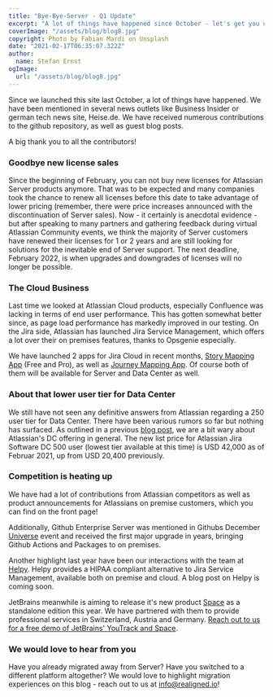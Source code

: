 ```yaml
---
title: "Bye-Bye-Server - Q1 Update"
excerpt: "A lot of things have happened since October - let's get you up to speed"
coverImage: "/assets/blog/blog8.jpg"
copyright: Photo by Fabian Mardi on Unsplash
date: "2021-02-17T06:35:07.322Z"
author:
  name: Stefan Ernst
ogImage:
  url: "/assets/blog/blog8.jpg"
---
```


Since we launched this site last October, a lot of things have happened. We have been mentioned in several news outlets like Business Insider or german tech news site, Heise.de. We have received numerous contributions to the github repository, as well as
guest blog posts.

A big thank you to all the contributors!

### Goodbye new license sales

Since the beginning of February, you can not buy new licenses for Atlassian Server products anymore. That was to be expected and many companies took the chance to renew all licenses before this date to take advantage of lower pricing (remember, there were price increases announced with
the discontinuation of Server sales). Now - it certainly is anecdotal evidence - but after speaking to many partners and gathering feedback during virtual Atlassian Community events, we think the majority of Server customers have renewed their licenses for 1 or 2 years and are still looking
for solutions for the inevitable end of Server support. The next deadline, February 2022, is when upgrades and downgrades of licenses will no longer be possible.

### The Cloud Business

Last time we looked at Atlassian Cloud products, especially Confluence was lacking in terms of end user performance. This has gotten somewhat better since, as page load performance has markedly improved in our testing.
On the Jira side, Atlassian has launched Jira Service Management, which offers a lot over their on premises features, thanks to Opsgenie especially.

We have launched 2 apps for Jira Cloud in recent months, [Story Mapping App](https://storymapping.app) (Free and Pro), as well as [Journey Mapping App](https://journeymapping.app). Of course both of them will be available for Server and Data Center as well.

### About that lower user tier for Data Center

We still have not seen any definitive answers from Atlassian regarding a 250 user tier for Data Center. There have been various rumors so far but nothing has surfaced. As outlined in a previous [blog post](/posts/betting-on-datacenter), we are a bit wary about Atlassian's DC offering in general.
The new list price for Atlassian Jira Software DC 500 user (lowest tier available at this time) is USD 42,000 as of Februar 2021, up from USD 20,400 previously.

### Competition is heating up

We have had a lot of contributions from Atlassian competitors as well as product announcements for Atlassians on premise customers, which you can find on the front page!

Additionally, Github Enterprise Server was mentioned in Githubs December [Universe](https://githubuniverse.com/) event and received the first major upgrade in years, bringing Github Actions and Packages to on premises.

Another highlight last year have been our interactions with the team at [Helpy](https://helpy.io/). Helpy provides a HIPAA compliant alternative to Jira Service Management, available both on premise and cloud.
A blog post on Helpy is coming soon.

JetBrains meanwhile is aiming to release it's new product [Space](https://www.jetbrains.com/space/buy/?billing=yearly#standalone) as a standalone edition this year.
We have partnered with them to provide professional services in Switzerland, Austria and Germany. [Reach out to us for a free demo of JetBrains' YouTrack and Space](https://realigned.ch/jetbrains).

### We would love to hear from you

Have you already migrated away from Server? Have you switched to a different platform altogether? We would love to highlight migration experiences on this blog - reach out to us at [info@realigned.io](mailto:info@realigned.io)!


